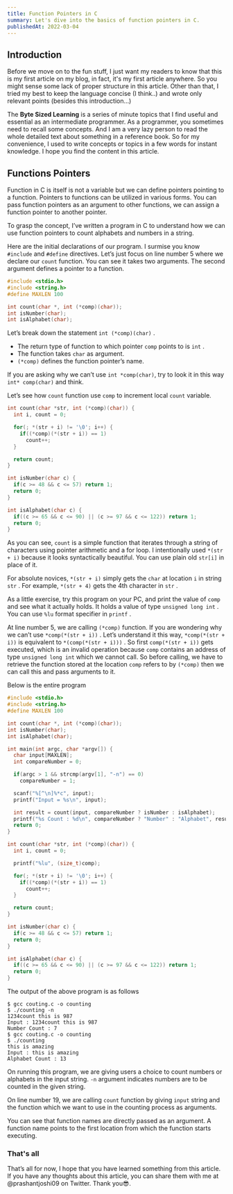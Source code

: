 ```yaml
---
title: Function Pointers in C
summary: Let's dive into the basics of function pointers in C.
publishedAt: 2022-03-04
---
```

## Introduction

Before we move on to the fun stuff, I just want my readers to know that this is my first article on my blog, in fact, it's my first article anywhere. So you might sense some lack of proper structure in this article. Other than that, I tried my best to keep the language concise (I think..) and wrote only relevant points (besides this introduction…)

The **Byte Sized Learning** is a series of minute topics that I find useful and essential as an intermediate programmer. As a programmer, you sometimes need to recall some concepts. And I am a very lazy person to read the whole detailed text about something in a reference book. So for my convenience, I used to write concepts or topics in a few words for instant knowledge. I hope you find the content in this article.

## Functions Pointers

Function in C is itself is not a variable but we can define pointers pointing to a function. Pointers to functions can be utilized in various forms. You can pass function pointers as an argument to other functions, we can assign a function pointer to another pointer.

To grasp the concept, I’ve written a program in C to understand how we can use function pointers to count alphabets and numbers in a string.

Here are the initial declarations of our program. I surmise you know `#include` and `#define` directives. Let’s just focus on line number 5 where we declare our `count` function. You can see it takes two arguments. The second argument defines a pointer to a function.

```c
#include <stdio.h>
#include <string.h>
#define MAXLEN 100

int count(char *, int (*comp)(char));
int isNumber(char);
int isAlphabet(char);
```

Let’s break down the statement `int (*comp)(char)` .

- The return type of function to which pointer `comp` points to is `int` .
- The function takes `char` as argument.
- `(*comp)` defines the function pointer’s name.

If you are asking why we can’t use `int *comp(char)`, try to look it in this way `int* comp(char)` and think.

Let’s see how `count` function use `comp` to increment local `count` variable.

```c
int count(char *str, int (*comp)(char)) {
  int i, count = 0;

  for(; *(str + i) != '\0'; i++) {
    if((*comp)(*(str + i)) == 1)
      count++;
  }

  return count;
}

int isNumber(char c) {
  if(c >= 48 && c <= 57) return 1;
  return 0;
}

int isAlphabet(char c) {
  if((c >= 65 && c <= 90) || (c >= 97 && c <= 122)) return 1;
  return 0;
}
```

As you can see, `count` is a simple function that iterates through a string of characters using pointer arithmetic and a for loop. I intentionally used `*(str + i)` because it looks syntactically beautiful. You can use plain old `str[i]` in place of it.

For absolute novices, `*(str + i)` simply gets the `char` at location `i` in string `str` . For example, `*(str + 4)` gets the 4th character in `str` .

As a little exercise, try this program on your PC, and print the value of `comp` and see what it actually holds. It holds a value of type `unsigned long int` . You can use `%lu` format specifier in `printf` .

At line number 5, we are calling `(*comp)` function. If you are wondering why we can’t use `*comp(*(str + i))` . Let’s understand it this way, `*comp(*(str + i))` is equivalent to `*(comp(*(str + i)))` . So first `comp(*(str + i))` gets executed, which is an invalid operation because `comp` contains an address of type `unsigned long int` which we cannot call. So before calling, we have to retrieve the function stored at the location `comp` refers to by `(*comp)` then we can call this and pass arguments to it.

Below is the entire program

```c
#include <stdio.h>
#include <string.h>
#define MAXLEN 100

int count(char *, int (*comp)(char));
int isNumber(char);
int isAlphabet(char);

int main(int argc, char *argv[]) {
  char input[MAXLEN];
  int compareNumber = 0;

  if(argc > 1 && strcmp(argv[1], "-n") == 0)
    compareNumber = 1;

  scanf("%[^\n]%*c", input);
  printf("Input = %s\n", input);

  int result = count(input, compareNumber ? isNumber : isAlphabet);
  printf("%s Count : %d\n", compareNumber ? "Number" : "Alphabet", result);
  return 0;
}

int count(char *str, int (*comp)(char)) {
  int i, count = 0;

  printf("%lu", (size_t)comp);

  for(; *(str + i) != '\0'; i++) {
    if((*comp)(*(str + i)) == 1)
      count++;
  }

  return count;
}

int isNumber(char c) {
  if(c >= 48 && c <= 57) return 1;
  return 0;
}

int isAlphabet(char c) {
  if((c >= 65 && c <= 90) || (c >= 97 && c <= 122)) return 1;
  return 0;
}
```

The output of the above program is as follows

```plain
$ gcc couting.c -o counting
$ ./counting -n
1234count this is 987
Input : 1234count this is 987
Number Count : 7
$ gcc couting.c -o counting
$ ./counting
this is amazing
Input : this is amazing
Alphabet Count : 13
```

On running this program, we are giving users a choice to count numbers or alphabets in the input string. `-n` argument indicates numbers are to be counted in the given string.

On line number 19, we are calling `count` function by giving `input` string and the function which we want to use in the counting process as arguments.

You can see that function names are directly passed as an argument. A function name points to the first location from which the function starts executing.

### That's all

That’s all for now, I hope that you have learned something from this article. If you have any thoughts about this article, you can share them with me at @prashantjoshi09 on Twitter. Thank you😎.
